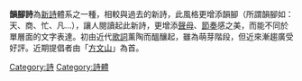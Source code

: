 '''韻腳詩'''為[[新詩|新詩]]體系之一種，相較與過去的新詩，此風格更增添韻腳（所謂韻腳如：天、商、忙、凡…），讓人閱讀起此新詩，更增添[[聲母|聲母]]、[[節奏|節奏]]感之美，而能不同於單層面的文字表達。初由近代[[歌詞|歌詞]]薰陶而醞釀起，雖為萌芽階段，但近來漸趨廣受好評。近期提倡者由「[[方文山|方文山]]」為首。

{{文学小作品}}

[[Category:詩|Category:詩]]
[[Category:詩體|Category:詩體]]